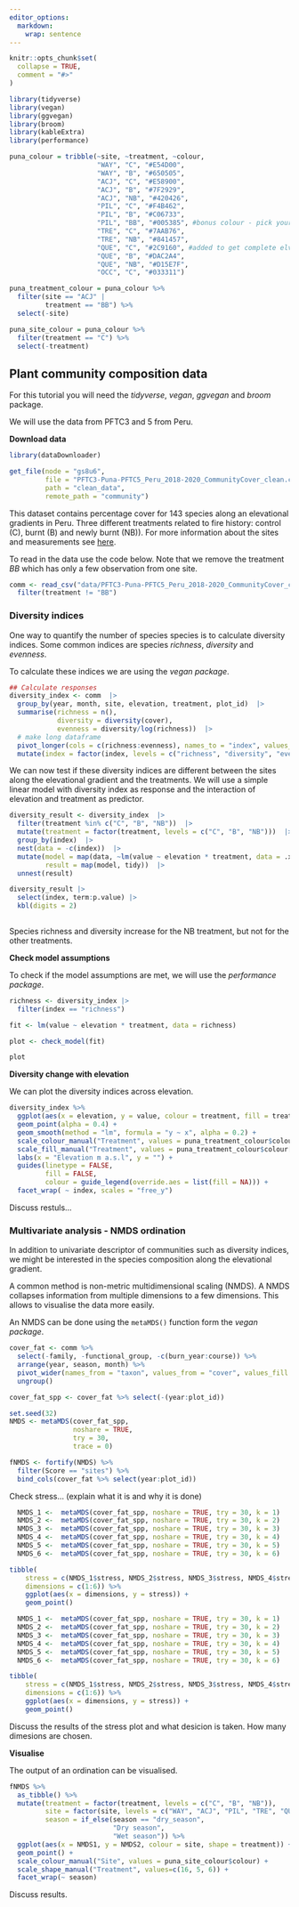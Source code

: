 ```yaml
---
editor_options: 
  markdown: 
    wrap: sentence
---
```


```r
knitr::opts_chunk$set(
  collapse = TRUE,
  comment = "#>"
)

library(tidyverse)
library(vegan)
library(ggvegan)
library(broom)
library(kableExtra)
library(performance)

puna_colour = tribble(~site, ~treatment, ~colour,
                      "WAY", "C", "#E54D00",
                      "WAY", "B", "#650505",
                      "ACJ", "C", "#E58900",
                      "ACJ", "B", "#7F2929",
                      "ACJ", "NB", "#420426",
                      "PIL", "C", "#F4B462",
                      "PIL", "B", "#C06733",
                      "PIL", "BB", "#005385", #bonus colour - pick your own
                      "TRE", "C", "#7AAB76",
                      "TRE", "NB", "#841457",
                      "QUE", "C", "#2C9160", #added to get complete elvation gradient
                      "QUE", "B", "#DAC2A4",
                      "QUE", "NB", "#D15E7F",
                      "OCC", "C", "#033311")

puna_treatment_colour = puna_colour %>%
  filter(site == "ACJ" |
         treatment == "BB") %>%
  select(-site)

puna_site_colour = puna_colour %>%
  filter(treatment == "C") %>%
  select(-treatment)
```


## Plant community composition data

For this tutorial you will need the *tidyverse*, *vegan*, *ggvegan* and *broom* package.

We will use the data from PFTC3 and 5 from Peru.

**Download data**

```r

library(dataDownloader)

get_file(node = "gs8u6",
         file = "PFTC3-Puna-PFTC5_Peru_2018-2020_CommunityCover_clean.csv",
         path = "clean_data",
         remote_path = "community")

```


This dataset contains percentage cover for 143 species along an elevational gradients in Peru.
Three different treatments related to fire history: control (C), burnt (B) and newly burnt (NB)).
For more information about the sites and measurements see [here](https://github.com/Plant-Functional-Trait-Course/pftc3_punaproject_pftc5).


To read in the data use the code below.
Note that we remove the treatment *BB* which has only a few observation from one site.

```r

comm <- read_csv("data/PFTC3-Puna-PFTC5_Peru_2018-2020_CommunityCover_clean.csv") |> 
  filter(treatment != "BB")

```


### Diversity indices

One way to quantify the number of species species is to calculate diversity indices.
Some common indices are species *richness*, *diversity* and *evenness*.

To calculate these indices we are using the *vegan package*.


```r

## Calculate responses
diversity_index <- comm  |> 
  group_by(year, month, site, elevation, treatment, plot_id)  |> 
  summarise(richness = n(),
            diversity = diversity(cover),
            evenness = diversity/log(richness))  |> 
  # make long dataframe
  pivot_longer(cols = c(richness:evenness), names_to = "index", values_to = "value") |> 
  mutate(index = factor(index, levels = c("richness", "diversity", "evenness")))


```

We can now test if these diversity indices are different between the sites along the elevational gradient and the treatments.
We will use a simple linear model with diversity index as response and the interaction of elevation and treatment as predictor.


```r

diversity_result <- diversity_index  |> 
  filter(treatment %in% c("C", "B", "NB"))  |> 
  mutate(treatment = factor(treatment, levels = c("C", "B", "NB")))  |> 
  group_by(index)  |> 
  nest(data = -c(index))  |> 
  mutate(model = map(data, ~lm(value ~ elevation * treatment, data = .x)),
         result = map(model, tidy))  |> 
  unnest(result)

diversity_result |> 
  select(index, term:p.value) |> 
  kbl(digits = 2)
        

```

Species richness and diversity increase for the NB treatment, but not for the other treatments.


**Check model assumptions**

To check if the model assumptions are met, we will use the *performance package*.



```r

richness <- diversity_index |> 
  filter(index == "richness")

fit <- lm(value ~ elevation * treatment, data = richness)

plot <- check_model(fit)

plot

```


**Diversity change with elevation**

We can plot the diversity indices across elevation.


```r

diversity_index %>%
  ggplot(aes(x = elevation, y = value, colour = treatment, fill = treatment)) +
  geom_point(alpha = 0.4) +
  geom_smooth(method = "lm", formula = "y ~ x", alpha = 0.2) +
  scale_colour_manual("Treatment", values = puna_treatment_colour$colour[1:3]) +
  scale_fill_manual("Treatment", values = puna_treatment_colour$colour[1:3]) +
  labs(x = "Elevation m a.s.l", y = "") +
  guides(linetype = FALSE,
         fill = FALSE,
         colour = guide_legend(override.aes = list(fill = NA))) +
  facet_wrap( ~ index, scales = "free_y")

```

Discuss restuls...


### Multivariate analysis - NMDS ordination

In addition to univariate descriptor of communities such as diversity indices, we might be interested in the species composition along the elevational gradient.

A common method is non-metric multidimensional scaling (NMDS).
A NMDS collapses information from multiple dimensions to a few dimensions.
This allows to visualise the data more easily.

An NMDS can be done using the `metaMDS()` function form the *vegan package*.

```r

cover_fat <- comm %>%
  select(-family, -functional_group, -c(burn_year:course)) %>%
  arrange(year, season, month) %>%
  pivot_wider(names_from = "taxon", values_from = "cover", values_fill = 0) %>%
  ungroup()

cover_fat_spp <- cover_fat %>% select(-(year:plot_id))

set.seed(32)
NMDS <- metaMDS(cover_fat_spp,
                noshare = TRUE,
                try = 30,
                trace = 0)

fNMDS <- fortify(NMDS) %>%
  filter(Score == "sites") %>%
  bind_cols(cover_fat %>% select(year:plot_id))

```


Check stress... (explain what it is and why it is done)


```r

  NMDS_1 <-  metaMDS(cover_fat_spp, noshare = TRUE, try = 30, k = 1)
  NMDS_2 <-  metaMDS(cover_fat_spp, noshare = TRUE, try = 30, k = 2)
  NMDS_3 <-  metaMDS(cover_fat_spp, noshare = TRUE, try = 30, k = 3)
  NMDS_4 <-  metaMDS(cover_fat_spp, noshare = TRUE, try = 30, k = 4)
  NMDS_5 <-  metaMDS(cover_fat_spp, noshare = TRUE, try = 30, k = 5)
  NMDS_6 <-  metaMDS(cover_fat_spp, noshare = TRUE, try = 30, k = 6)

tibble(
    stress = c(NMDS_1$stress, NMDS_2$stress, NMDS_3$stress, NMDS_4$stress, NMDS_5$stress, NMDS_6$stress),
    dimensions = c(1:6)) %>%
    ggplot(aes(x = dimensions, y = stress)) +
    geom_point()
```


```r

  NMDS_1 <-  metaMDS(cover_fat_spp, noshare = TRUE, try = 30, k = 1)
  NMDS_2 <-  metaMDS(cover_fat_spp, noshare = TRUE, try = 30, k = 2)
  NMDS_3 <-  metaMDS(cover_fat_spp, noshare = TRUE, try = 30, k = 3)
  NMDS_4 <-  metaMDS(cover_fat_spp, noshare = TRUE, try = 30, k = 4)
  NMDS_5 <-  metaMDS(cover_fat_spp, noshare = TRUE, try = 30, k = 5)
  NMDS_6 <-  metaMDS(cover_fat_spp, noshare = TRUE, try = 30, k = 6)

tibble(
    stress = c(NMDS_1$stress, NMDS_2$stress, NMDS_3$stress, NMDS_4$stress, NMDS_5$stress, NMDS_6$stress),
    dimensions = c(1:6)) %>%
    ggplot(aes(x = dimensions, y = stress)) +
    geom_point()
```

Discuss the results of the stress plot and what desicion is taken. How many dimesions are chosen.


**Visualise**

The output of an ordination can be visualised.

```r

fNMDS %>%
  as_tibble() %>%
  mutate(treatment = factor(treatment, levels = c("C", "B", "NB")),
         site = factor(site, levels = c("WAY", "ACJ", "PIL", "TRE", "QUE", "OCC")),
         season = if_else(season == "dry_season",
                          "Dry season",
                          "Wet season")) %>%
  ggplot(aes(x = NMDS1, y = NMDS2, colour = site, shape = treatment)) +
  geom_point() +
  scale_colour_manual("Site", values = puna_site_colour$colour) +
  scale_shape_manual("Treatment", values=c(16, 5, 6)) +
  facet_wrap(~ season)

```


Discuss results.

